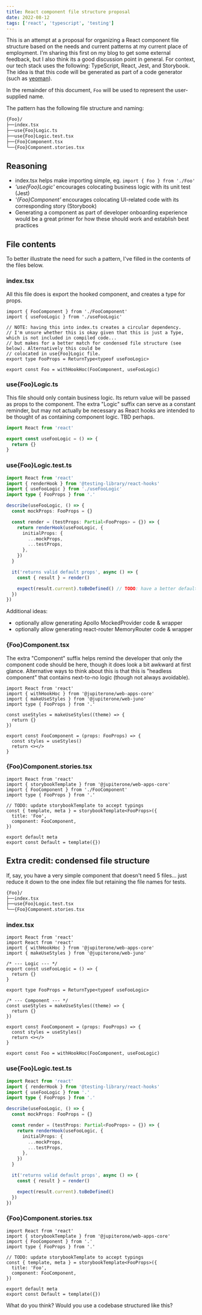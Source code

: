 ```yaml
---
title: React component file structure proposal
date: 2022-08-12
tags: ['react', 'typescript', 'testing']
---
```


This is an attempt at a proposal for organizing a React component file structure based on the needs and current patterns at my current place of employment. I'm sharing this first on my blog to get some external feedback, but I also think its a good discussion point in general. For context, our tech stack uses the following: TypeScript, React, Jest, and Storybook. The idea is that this code will be generated as part of a code generator (such as [yeoman](https://yeoman.io/)).

In the remainder of this document, `Foo` will be used to represent the user-supplied name.

The pattern has the following file structure and naming:

```sh
{Foo}/
├──index.tsx
├──use{Foo}Logic.ts
├──use{Foo}Logic.test.tsx
├──{Foo}Component.tsx
└──{Foo}Component.stories.tsx
```

## Reasoning

- index.tsx helps make importing simple, eg. `import { Foo } from './Foo'`
- _'use{Foo}Logic'_ encourages colocating business logic with its unit test (Jest)
- _'{Foo}Component'_ encourages colocating UI-related code with its corresponding story (Storybook)
- Generating a component as part of developer onboarding experience would be a great primer for how these should work and establish best practices

## File contents

To better illustrate the need for such a pattern, I've filled in the contents of the files below.

### index.tsx

All this file does is export the hooked component, and creates a type for props.

```tsx
import { FooComponent } from './FooComponent'
import { useFooLogic } from './useFooLogic'

// NOTE: having this into index.ts creates a circular dependency.
// I'm unsure whether this is okay given that this is just a Type, which is not included in compiled code...
// but makes for a better match for condensed file structure (see below). Alternatively this could be
// colocated in use{Foo}Logic file.
export type FooProps = ReturnType<typeof useFooLogic>

export const Foo = withHookHoc(FooComponent, useFooLogic)
```

### use{Foo}Logic.ts

This file should only contain business logic. Its return value will be passed as props to the component. The extra "Logic" suffix can serve as a constant reminder, but may not actually be necessary as React hooks are intended to be thought of as containing component logic. TBD perhaps.

```ts
import React from 'react'

export const useFooLogic = () => {
  return {}
}
```

### use{Foo}Logic.test.ts

```ts
import React from 'react'
import { renderHook } from '@testing-library/react-hooks'
import { useFooLogic } from './useFooLogic'
import type { FooProps } from '.'

describe(useFooLogic, () => {
  const mockProps: FooProps = {}

  const render = (testProps: Partial<FooProps> = {}) => {
    return renderHook(useFooLogic, {
      initialProps: {
        ...mockProps,
        ...testProps,
      },
    })
  }

  it('returns valid default props', async () => {
    const { result } = render()

    expect(result.current).toBeDefined() // TODO: have a better default test...
  })
})
```

Additional ideas:

- optionally allow generating Apollo MockedProvider code & wrapper
- optionally allow generating react-router MemoryRouter code & wrapper

### {Foo}Component.tsx

The extra "Component" suffix helps remind the developer that only the component code should be here, though it does look a bit awkward at first glance. Alternative ways to think about this is that this is "headless component" that contains next-to-no logic (though not always avoidable).

```tsx
import React from 'react'
import { withHookHoc } from '@jupiterone/web-apps-core'
import { makeUseStyles } from '@jupiterone/web-juno'
import type { FooProps } from '.'

const useStyles = makeUseStyles((theme) => {
  return {}
})

export const FooComponent = (props: FooProps) => {
  const styles = useStyles()
  return <></>
}
```

### {Foo}Component.stories.tsx

```tsx
import React from 'react'
import { storybookTemplate } from '@jupiterone/web-apps-core'
import { FooComponent } from './FooComponent'
import type { FooProps } from '.'

// TODO: update storybookTemplate to accept typings
const { template, meta } = storybookTemplate<FooProps>({
  title: 'Foo',
  component: FooComponent,
})

export default meta
export const Default = template({})
```

## Extra credit: condensed file structure

If, say, you have a very simple component that doesn't need 5 files... just reduce it down to the one index file but retaining the file names for tests.

```sh
{Foo}/
├──index.tsx
├──use{Foo}Logic.test.tsx
└──{Foo}Component.stories.tsx
```

### index.tsx

```tsx
import React from 'react'
import React from 'react'
import { withHookHoc } from '@jupiterone/web-apps-core'
import { makeUseStyles } from '@jupiterone/web-juno'

/* --- Logic --- */
export const useFooLogic = () => {
  return {}
}

export type FooProps = ReturnType<typeof useFooLogic>

/* --- Component --- */
const useStyles = makeUseStyles((theme) => {
  return {}
})

export const FooComponent = (props: FooProps) => {
  const styles = useStyles()
  return <></>
}

export const Foo = withHookHoc(FooComponent, useFooLogic)
```

### use{Foo}Logic.test.ts

```ts
import React from 'react'
import { renderHook } from '@testing-library/react-hooks'
import { useFooLogic } from '.'
import type { FooProps } from '.'

describe(useFooLogic, () => {
  const mockProps: FooProps = {}

  const render = (testProps: Partial<FooProps> = {}) => {
    return renderHook(useFooLogic, {
      initialProps: {
        ...mockProps,
        ...testProps,
      },
    })
  }

  it('returns valid default props', async () => {
    const { result } = render()

    expect(result.current).toBeDefined()
  })
})
```

### {Foo}Component.stories.tsx

```tsx
import React from 'react'
import { storybookTemplate } from '@jupiterone/web-apps-core'
import { FooComponent } from '.'
import type { FooProps } from '.'

// TODO: update storybookTemplate to accept typings
const { template, meta } = storybookTemplate<FooProps>({
  title: 'Foo',
  component: FooComponent,
})

export default meta
export const Default = template({})
```

What do you think? Would you use a codebase structured like this?
